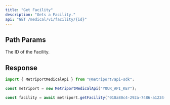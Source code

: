 ```yaml
---
title: "Get Facility"
description: "Gets a Facility."
api: "GET /medical/v1/facility/{id}"
---
```


## Path Params

<ParamField path="id" type="string" required>
  The ID of the Facility.
</ParamField>

## Response

<Snippet file="facility-response.mdx" />

<ResponseExample>

```javascript Metriport SDK
import { MetriportMedicalApi } from "@metriport/api-sdk";

const metriport = new MetriportMedicalApi("YOUR_API_KEY");

const facility = await metriport.getFacility("018a80c4-292a-7486-a1234-9uiu76yhe234");
```

</ResponseExample>

<Snippet file="facility-response-json.mdx" />
